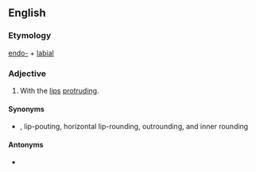 ==English==
{{wikipedia}}

===Etymology===
[[endo-]] + [[labial]]

===Adjective===
{{en-adj|-}}

# {{label|en|of [[vowel]] [[round]]ing}} With the [[lips]] [[protrude|protruding]].

====Synonyms====
* {{sense|of vowel rounding}} {{l|en|protruded}}, lip-pouting, horizontal lip-rounding, outrounding, and inner rounding

====Antonyms====
* {{sense|of vowel rounding}} {{l|en|exolabial}}